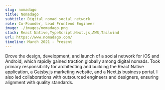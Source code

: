 ```yaml
---
slug: nomadago
title: Nomadago
subtitle: Digital nomad social network
role: Co-Founder, Lead Frontend Engineer
image: ./images/nomadago.png
stack: React Native,TypeScript,Next.js,AWS,Tailwind
url: https://www.nomadago.com/
timeline: March 2021 - Present
---
```


Drove the design, development, and launch of a social network for iOS and Android, which rapidly gained traction globally among digital nomads. Took primary responsibility for architecting and building the React Native application, a Gatsby.js marketing website, and a Next.js business portal. I also led collaborations with outsourced engineers and designers, ensuring alignment with quality standards.
